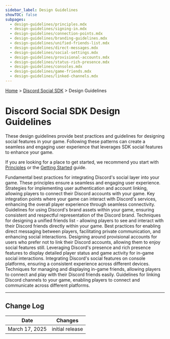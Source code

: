 ```yaml
---
sidebar_label: Design Guidelines
showTOC: false
subpages:
  - design-guidelines/principles.mdx
  - design-guidelines/signing-in.mdx
  - design-guidelines/connection-points.mdx
  - design-guidelines/branding-guidelines.mdx
  - design-guidelines/unified-friends-list.mdx
  - design-guidelines/direct-messages.mdx
  - design-guidelines/social-settings.mdx
  - design-guidelines/provisional-accounts.mdx
  - design-guidelines/status-rich-presence.mdx
  - design-guidelines/consoles.mdx
  - design-guidelines/game-friends.mdx
  - design-guidelines/linked-channels.mdx
---
```


[Home](/docs/intro) > [Discord Social SDK](/docs/discord-social-sdk/overview) > Design Guidelines

# Discord Social SDK Design Guidelines

These design guidelines provide best practices and guidelines for designing social features in your game. Following these patterns can create a seamless and engaging user experience that leverages SDK social features to enhance your game. 

If you are looking for a place to get started, we recommend you start with [Principles](/docs/discord-social-sdk/design-guidelines/principles) or the [Getting Started](/docs/discord-social-sdk/getting-started) guide.

<Container>
  <Card title="Principles" link="/docs/discord-social-sdk/design-guidelines/principles" icon="CrownIcon">
    Fundamental best practices for integrating Discord's social layer into your game. These principles ensure a seamless and engaging user experience.
  </Card>
  <Card title="Signing In" link="/docs/discord-social-sdk/design-guidelines/signing-in" icon="UserPlusIcon">
    Strategies for implementing user authentication and account linking, allowing players to connect their Discord accounts with your game.
  </Card>
  <Card title="Connection Points" link="/docs/discord-social-sdk/design-guidelines/connection-points" icon="DpadIcon">
    Key integration points where your game can interact with Discord's services, enhancing the overall player experience through seamless connectivity.
  </Card>
  <Card title="Branding Guidelines" link="/docs/discord-social-sdk/design-guidelines/branding-guidelines" icon="ClydeIcon">
    Guidelines for using Discord's brand assets within your game, ensuring consistent and respectful representation of the Discord brand.
  </Card>
  <Card title="Unified Friends List" link="/docs/discord-social-sdk/design-guidelines/unified-friends-list" icon="ContactsIcon">
    Techniques for designing a unified friends list - allowing players to see and interact with their Discord friends directly within your game.
  </Card>
  <Card title="Direct Messages" link="/docs/discord-social-sdk/design-guidelines/direct-messages" icon="ChatIcon">
    Best practices for enabling direct messaging between players, facilitating private communication, and enhancing social interactions.
  </Card>
  <Card title="Provisional Accounts" link="/docs/discord-social-sdk/design-guidelines/provisional-accounts" icon="UserIcon">
    Designing around provisional accounts for users who prefer not to link their Discord accounts, allowing them to enjoy social features still.
  </Card>
  <Card title="Status & Rich Presence" link="/docs/discord-social-sdk/design-guidelines/status-rich-presence" icon="UserStatusIcon">
    Leveraging Discord's presence and rich presence features to display detailed player status and game activity for in-game social interactions.
  </Card>
  <Card title="Consoles" link="/docs/discord-social-sdk/design-guidelines/consoles" icon="GameControllerIcon">
    Integrating Discord's social features on console platforms, ensuring a consistent experience across different devices.
  </Card>
  <Card title="Game Friends" link="/docs/discord-social-sdk/design-guidelines/game-friends" icon="GroupIcon">
    Techniques for managing and displaying in-game friends, allowing players to connect and play with their Discord friends easily.
  </Card>
  <Card title="Linked Channels" link="/docs/discord-social-sdk/design-guidelines/linked-channels" icon="TextControllerIcon">
    Guidelines for linking Discord channels to your game, enabling players to connect and communicate across different platforms.
  </Card>
</Container>

---

## Change Log

| Date           | Changes         |
|----------------|-----------------|
| March 17, 2025 | initial release |
